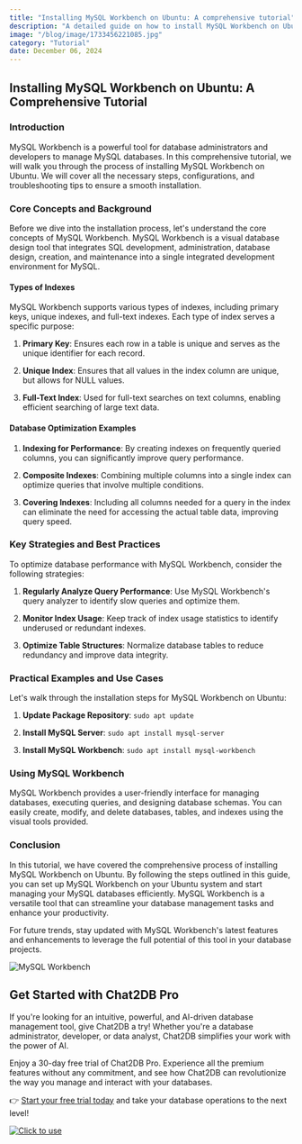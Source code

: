```yaml
---
title: "Installing MySQL Workbench on Ubuntu: A comprehensive tutorial"
description: "A detailed guide on how to install MySQL Workbench on Ubuntu, covering all the necessary steps and configurations."
image: "/blog/image/1733456221085.jpg"
category: "Tutorial"
date: December 06, 2024
---
```


## Installing MySQL Workbench on Ubuntu: A Comprehensive Tutorial

### Introduction
MySQL Workbench is a powerful tool for database administrators and developers to manage MySQL databases. In this comprehensive tutorial, we will walk you through the process of installing MySQL Workbench on Ubuntu. We will cover all the necessary steps, configurations, and troubleshooting tips to ensure a smooth installation.

### Core Concepts and Background
Before we dive into the installation process, let's understand the core concepts of MySQL Workbench. MySQL Workbench is a visual database design tool that integrates SQL development, administration, database design, creation, and maintenance into a single integrated development environment for MySQL.

#### Types of Indexes
MySQL Workbench supports various types of indexes, including primary keys, unique indexes, and full-text indexes. Each type of index serves a specific purpose:

1. **Primary Key**: Ensures each row in a table is unique and serves as the unique identifier for each record.

2. **Unique Index**: Ensures that all values in the index column are unique, but allows for NULL values.

3. **Full-Text Index**: Used for full-text searches on text columns, enabling efficient searching of large text data.

#### Database Optimization Examples
1. **Indexing for Performance**: By creating indexes on frequently queried columns, you can significantly improve query performance.

2. **Composite Indexes**: Combining multiple columns into a single index can optimize queries that involve multiple conditions.

3. **Covering Indexes**: Including all columns needed for a query in the index can eliminate the need for accessing the actual table data, improving query speed.

### Key Strategies and Best Practices
To optimize database performance with MySQL Workbench, consider the following strategies:

1. **Regularly Analyze Query Performance**: Use MySQL Workbench's query analyzer to identify slow queries and optimize them.

2. **Monitor Index Usage**: Keep track of index usage statistics to identify underused or redundant indexes.

3. **Optimize Table Structures**: Normalize database tables to reduce redundancy and improve data integrity.

### Practical Examples and Use Cases
Let's walk through the installation steps for MySQL Workbench on Ubuntu:

1. **Update Package Repository**: `sudo apt update`

2. **Install MySQL Server**: `sudo apt install mysql-server`

3. **Install MySQL Workbench**: `sudo apt install mysql-workbench`

### Using MySQL Workbench
MySQL Workbench provides a user-friendly interface for managing databases, executing queries, and designing database schemas. You can easily create, modify, and delete databases, tables, and indexes using the visual tools provided.

### Conclusion
In this tutorial, we have covered the comprehensive process of installing MySQL Workbench on Ubuntu. By following the steps outlined in this guide, you can set up MySQL Workbench on your Ubuntu system and start managing your MySQL databases efficiently. MySQL Workbench is a versatile tool that can streamline your database management tasks and enhance your productivity.

For future trends, stay updated with MySQL Workbench's latest features and enhancements to leverage the full potential of this tool in your database projects.

![MySQL Workbench](https://example.com/mysql-workbench.png)

## Get Started with Chat2DB Pro

If you're looking for an intuitive, powerful, and AI-driven database management tool, give Chat2DB a try! Whether you're a database administrator, developer, or data analyst, Chat2DB simplifies your work with the power of AI.

Enjoy a 30-day free trial of Chat2DB Pro. Experience all the premium features without any commitment, and see how Chat2DB can revolutionize the way you manage and interact with your databases.

👉 [Start your free trial today](https://chat2db.ai/pricing) and take your database operations to the next level!


[![Click to use](/image/blog/bg/chat2db.jpg)](https://chat2db.ai/)
